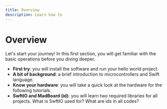 ```yaml
---
title: Overview
description: Learn how to
---
```


# Overview


Let's start your journey! In this first section, you will get familiar with the basic operations before you diving deeper. 


* **First try**: you will install the software and run your hello world project.
* **A bit of background**: a brief introduction to microcontrollers and Swift language.
* **Know your hardware**: you will take a quick look at the hardware for the following tutorials. 
* **SwftIO and MadBoard (id)**: you will learn two required libraries for all projects. What is SwftIO used for? What are ids in all codes? 
